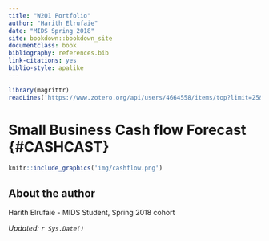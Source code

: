 ```yaml
---
title: "W201 Portfolio"
author: "Harith Elrufaie"
date: "MIDS Spring 2018"
site: bookdown::bookdown_site
documentclass: book
bibliography: references.bib
link-citations: yes
biblio-style: apalike
---
```


<!-- This won't be displayed but it will initialize your R session. Add any R libraries you need here. -->
```r
library(magrittr)
readLines('https://www.zotero.org/api/users/4664558/items/top?limit=25&format=bibtex&key=BC4UM0LIHvYk5Ao4Ij4LmwY6&v=1') %>%writeLines('references.bib')
```
# Small Business Cash flow Forecast {#CASHCAST} {-}

<!-- You can include images saved within your repo... -->
```r
knitr::include_graphics('img/cashflow.png')
```

## About the author {-}
Harith Elrufaie - MIDS Student, Spring 2018 cohort 

*Updated: `r Sys.Date()`*

